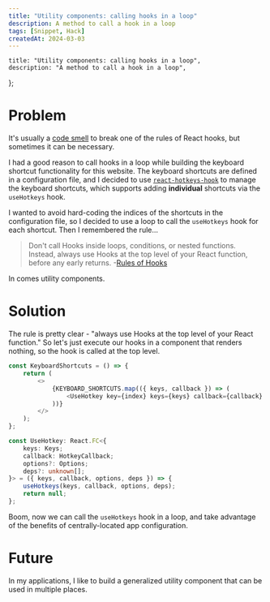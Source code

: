 ```yaml
---
title: "Utility components: calling hooks in a loop"
description: A method to call a hook in a loop
tags: [Snippet, Hack]
createdAt: 2024-03-03
---
```


	title: "Utility components: calling hooks in a loop",
	description: "A method to call a hook in a loop",
};

# Problem

It's usually a [code smell](https://en.wikipedia.org/wiki/Code_smell) to break one of the rules of React hooks, but sometimes it can be necessary.

I had a good reason to call hooks in a loop while building the keyboard shortcut functionality for this website. The keyboard shortcuts are defined in a configuration file, and I decided to use [`react-hotkeys-hook`](https://www.npmjs.com/package/react-hotkeys-hook) to manage the keyboard shortcuts, which supports adding **individual** shortcuts via the `useHotkeys` hook.

I wanted to avoid hard-coding the indices of the shortcuts in the configuration file, so I decided to use a loop to call the `useHotkeys` hook for each shortcut. Then I remembered the rule...

> Don't call Hooks inside loops, conditions, or nested functions. Instead, always use Hooks at the top level of your React function, before any early returns. -[Rules of Hooks](https://reactjs.org/docs/hooks-rules.html#only-call-hooks-at-the-top-level)

In comes utility components.

# Solution

The rule is pretty clear - "always use Hooks at the top level of your React function." So let's just execute our hooks in a component that renders nothing, so the hook is called at the top level.

```typescript
const KeyboardShortcuts = () => {
	return (
		<>
			{KEYBOARD_SHORTCUTS.map(({ keys, callback }) => (
				<UseHotkey key={index} keys={keys} callback={callback} />
			))}
		</>
	);
};

const UseHotkey: React.FC<{
	keys: Keys;
	callback: HotkeyCallback;
	options?: Options;
	deps?: unknown[];
}> = ({ keys, callback, options, deps }) => {
	useHotkeys(keys, callback, options, deps);
	return null;
};
```

Boom, now we can call the `useHotkeys` hook in a loop, and take advantage of the benefits of centrally-located app configuration.

# Future

In my applications, I like to build a generalized utility component that can be used in multiple places.
